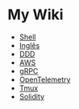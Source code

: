 = My Wiki =

* [[shell/index.wiki|Shell]]
* [[english/index|Inglês]]
* [[ddd/index.wiki|DDD]]
* [[aws/index.wiki|AWS]]
* [[grpc/grpc.wiki|gRPC]]
* [[opentelemetry/index.wiki|OpenTelemetry]]
* [[Tmux]]
* [[solidity/index.wiki|Solidity]]
